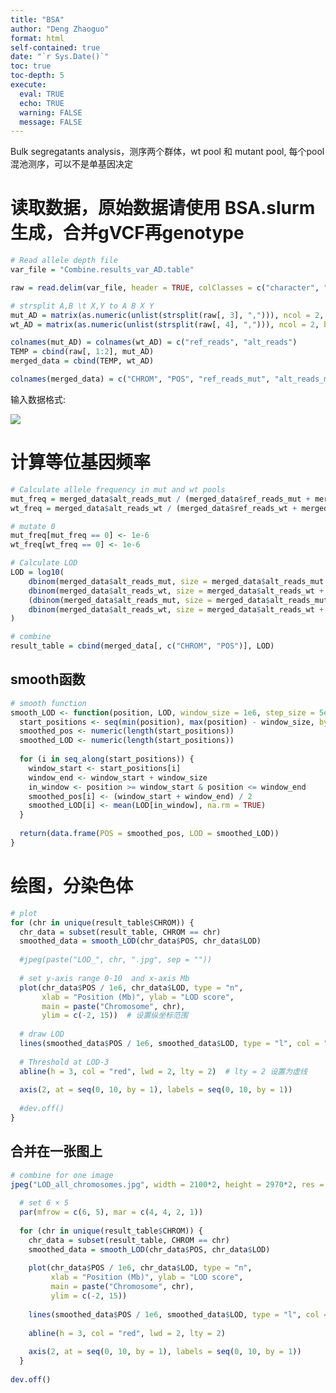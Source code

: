 ```yaml
---
title: "BSA"
author: "Deng Zhaoguo"
format: html
self-contained: true
date: "`r Sys.Date()`"
toc: true       
toc-depth: 5
execute:
  eval: TRUE
  echo: TRUE
  warning: FALSE
  message: FALSE
---
```


Bulk segregatants analysis，测序两个群体，wt pool 和 mutant pool, 每个pool混池测序，可以不是单基因决定

# 读取数据，原始数据请使用 BSA.slurm生成，合并gVCF再genotype

```r
# Read allele depth file
var_file = "Combine.results_var_AD.table"

raw = read.delim(var_file, header = TRUE, colClasses = c("character", "numeric", "character","character"))

# strsplit A,B \t X,Y to A B X Y
mut_AD = matrix(as.numeric(unlist(strsplit(raw[, 3], ","))), ncol = 2, byrow = TRUE)
wt_AD = matrix(as.numeric(unlist(strsplit(raw[, 4], ","))), ncol = 2, byrow = TRUE)

colnames(mut_AD) = colnames(wt_AD) = c("ref_reads", "alt_reads")
TEMP = cbind(raw[, 1:2], mut_AD)
merged_data = cbind(TEMP, wt_AD)

colnames(merged_data) = c("CHROM", "POS", "ref_reads_mut", "alt_reads_mut","ref_reads_wt", "alt_reads_wt")
```

输入数据格式:

![](images/BSA%20example.jpg)

# 计算等位基因频率

```r
# Calculate allele frequency in mut and wt pools
mut_freq = merged_data$alt_reads_mut / (merged_data$ref_reads_mut + merged_data$alt_reads_mut)
wt_freq = merged_data$alt_reads_wt / (merged_data$ref_reads_wt + merged_data$alt_reads_wt)

# mutate 0
mut_freq[mut_freq == 0] <- 1e-6
wt_freq[wt_freq == 0] <- 1e-6

# Calculate LOD
LOD = log10(
    dbinom(merged_data$alt_reads_mut, size = merged_data$alt_reads_mut + merged_data$ref_reads_mut, prob = mut_freq) *
    dbinom(merged_data$alt_reads_wt, size = merged_data$alt_reads_wt + merged_data$ref_reads_wt, prob = wt_freq) /
    (dbinom(merged_data$alt_reads_mut, size = merged_data$alt_reads_mut + merged_data$ref_reads_mut, prob = (mut_freq + wt_freq) / 2) *
    dbinom(merged_data$alt_reads_wt, size = merged_data$alt_reads_wt + merged_data$ref_reads_wt, prob = (mut_freq + wt_freq) / 2))
)

# combine
result_table = cbind(merged_data[, c("CHROM", "POS")], LOD)
```

## smooth函数

```r
# smooth function
smooth_LOD <- function(position, LOD, window_size = 1e6, step_size = 5e5) {
  start_positions <- seq(min(position), max(position) - window_size, by = step_size)
  smoothed_pos <- numeric(length(start_positions))
  smoothed_LOD <- numeric(length(start_positions))
  
  for (i in seq_along(start_positions)) {
    window_start <- start_positions[i]
    window_end <- window_start + window_size
    in_window <- position >= window_start & position <= window_end
    smoothed_pos[i] <- (window_start + window_end) / 2
    smoothed_LOD[i] <- mean(LOD[in_window], na.rm = TRUE)
  }
  
  return(data.frame(POS = smoothed_pos, LOD = smoothed_LOD))
}
```

# 绘图，分染色体

```r
# plot
for (chr in unique(result_table$CHROM)) {
  chr_data = subset(result_table, CHROM == chr)
  smoothed_data = smooth_LOD(chr_data$POS, chr_data$LOD)
  
  #jpeg(paste("LOD_", chr, ".jpg", sep = ""))
  
  # set y-axis range 0-10  and x-axis Mb
  plot(chr_data$POS / 1e6, chr_data$LOD, type = "n", 
       xlab = "Position (Mb)", ylab = "LOD score", 
       main = paste("Chromosome", chr),
       ylim = c(-2, 15))  # 设置纵坐标范围
  
  # draw LOD
  lines(smoothed_data$POS / 1e6, smoothed_data$LOD, type = "l", col = "red", lwd = 2)
  
  # Threshold at LOD-3
  abline(h = 3, col = "red", lwd = 2, lty = 2)  # lty = 2 设置为虚线
  
  axis(2, at = seq(0, 10, by = 1), labels = seq(0, 10, by = 1))
  
  #dev.off()
}
```

## 合并在一张图上

```r
# combine for one image
jpeg("LOD_all_chromosomes.jpg", width = 2100*2, height = 2970*2, res = 300)  # A4, 300 dpi
  
  # set 6 × 5
  par(mfrow = c(6, 5), mar = c(4, 4, 2, 1))
  
  for (chr in unique(result_table$CHROM)) {
    chr_data = subset(result_table, CHROM == chr)
    smoothed_data = smooth_LOD(chr_data$POS, chr_data$LOD)
    
    plot(chr_data$POS / 1e6, chr_data$LOD, type = "n", 
         xlab = "Position (Mb)", ylab = "LOD score", 
         main = paste("Chromosome", chr), 
         ylim = c(-2, 15))  
    
    lines(smoothed_data$POS / 1e6, smoothed_data$LOD, type = "l", col = "red", lwd = 2)
    
    abline(h = 3, col = "red", lwd = 2, lty = 2)
    
    axis(2, at = seq(0, 10, by = 1), labels = seq(0, 10, by = 1))
  }
  
dev.off()

```
